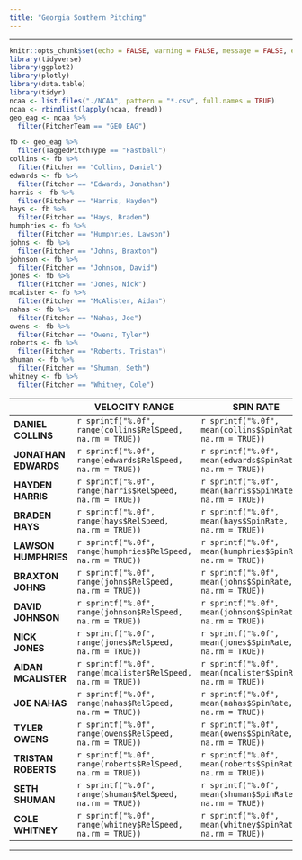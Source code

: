```yaml
---
title: "Georgia Southern Pitching"
---
```


<hr>

```r
knitr::opts_chunk$set(echo = FALSE, warning = FALSE, message = FALSE, error = FALSE)
library(tidyverse)
library(ggplot2)
library(plotly)
library(data.table)
library(tidyr)
ncaa <- list.files("./NCAA", pattern = "*.csv", full.names = TRUE)
ncaa <- rbindlist(lapply(ncaa, fread))
geo_eag <- ncaa %>%
  filter(PitcherTeam == "GEO_EAG")
```

```r
fb <- geo_eag %>%
  filter(TaggedPitchType == "Fastball")
collins <- fb %>%
  filter(Pitcher == "Collins, Daniel")
edwards <- fb %>%
  filter(Pitcher == "Edwards, Jonathan")
harris <- fb %>%
  filter(Pitcher == "Harris, Hayden")
hays <- fb %>%
  filter(Pitcher == "Hays, Braden")
humphries <- fb %>%
  filter(Pitcher == "Humphries, Lawson")
johns <- fb %>%
  filter(Pitcher == "Johns, Braxton")
johnson <- fb %>%
  filter(Pitcher == "Johnson, David")
jones <- fb %>%
  filter(Pitcher == "Jones, Nick")
mcalister <- fb %>%
  filter(Pitcher == "McAlister, Aidan")
nahas <- fb %>%
  filter(Pitcher == "Nahas, Joe")
owens <- fb %>%
  filter(Pitcher == "Owens, Tyler")
roberts <- fb %>%
  filter(Pitcher == "Roberts, Tristan")
shuman <- fb %>%
  filter(Pitcher == "Shuman, Seth")
whitney <- fb %>%
  filter(Pitcher == "Whitney, Cole")
```

|| **VELOCITY RANGE** | **SPIN RATE**
- |       -      |      - 
**DANIEL COLLINS** | `r sprintf("%.0f", range(collins$RelSpeed, na.rm = TRUE))` | `r sprintf("%.0f", mean(collins$SpinRate, na.rm = TRUE))`
**JONATHAN EDWARDS** | `r sprintf("%.0f", range(edwards$RelSpeed, na.rm = TRUE))` | `r sprintf("%.0f", mean(edwards$SpinRate, na.rm = TRUE))`
**HAYDEN HARRIS** | `r sprintf("%.0f", range(harris$RelSpeed, na.rm = TRUE))` | `r sprintf("%.0f", mean(harris$SpinRate, na.rm = TRUE))`
**BRADEN HAYS** | `r sprintf("%.0f", range(hays$RelSpeed, na.rm = TRUE))` | `r sprintf("%.0f", mean(hays$SpinRate, na.rm = TRUE))`
**LAWSON HUMPHRIES** | `r sprintf("%.0f", range(humphries$RelSpeed, na.rm = TRUE))` | `r sprintf("%.0f", mean(humphries$SpinRate, na.rm = TRUE))`
**BRAXTON JOHNS** | `r sprintf("%.0f", range(johns$RelSpeed, na.rm = TRUE))` | `r sprintf("%.0f", mean(johns$SpinRate, na.rm = TRUE))`
**DAVID JOHNSON** | `r sprintf("%.0f", range(johnson$RelSpeed, na.rm = TRUE))` | `r sprintf("%.0f", mean(johnson$SpinRate, na.rm = TRUE))`
**NICK JONES** | `r sprintf("%.0f", range(jones$RelSpeed, na.rm = TRUE))` | `r sprintf("%.0f", mean(jones$SpinRate, na.rm = TRUE))`
**AIDAN MCALISTER** | `r sprintf("%.0f", range(mcalister$RelSpeed, na.rm = TRUE))` | `r sprintf("%.0f", mean(mcalister$SpinRate, na.rm = TRUE))`
**JOE NAHAS** | `r sprintf("%.0f", range(nahas$RelSpeed, na.rm = TRUE))` | `r sprintf("%.0f", mean(nahas$SpinRate, na.rm = TRUE))`
**TYLER OWENS** | `r sprintf("%.0f", range(owens$RelSpeed, na.rm = TRUE))` | `r sprintf("%.0f", mean(owens$SpinRate, na.rm = TRUE))`
**TRISTAN ROBERTS** | `r sprintf("%.0f", range(roberts$RelSpeed, na.rm = TRUE))` | `r sprintf("%.0f", mean(roberts$SpinRate, na.rm = TRUE))`
**SETH SHUMAN** | `r sprintf("%.0f", range(shuman$RelSpeed, na.rm = TRUE))` | `r sprintf("%.0f", mean(shuman$SpinRate, na.rm = TRUE))`
**COLE WHITNEY** | `r sprintf("%.0f", range(whitney$RelSpeed, na.rm = TRUE))` | `r sprintf("%.0f", mean(whitney$SpinRate, na.rm = TRUE))`

<hr>